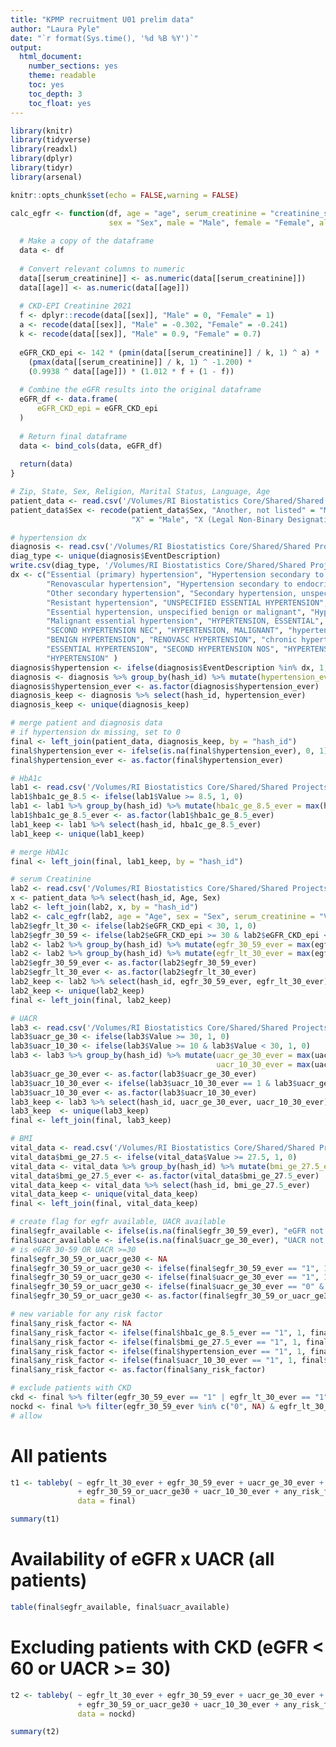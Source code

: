 ```yaml
---
title: "KPMP recruitment U01 prelim data"
author: "Laura Pyle"
date: "`r format(Sys.time(), '%d %B %Y')`"
output:
  html_document:
    number_sections: yes
    theme: readable
    toc: yes
    toc_depth: 3
    toc_float: yes
---
```


```r
library(knitr)
library(tidyverse)
library(readxl)
library(dplyr)
library(tidyr)
library(arsenal)

knitr::opts_chunk$set(echo = FALSE,warning = FALSE)
```

```r
calc_egfr <- function(df, age = "age", serum_creatinine = "creatinine_s", 
                      sex = "Sex", male = "Male", female = "Female", alpha = 0.5) {
  
  # Make a copy of the dataframe
  data <- df
  
  # Convert relevant columns to numeric
  data[[serum_creatinine]] <- as.numeric(data[[serum_creatinine]])
  data[[age]] <- as.numeric(data[[age]])
  
  # CKD-EPI Creatinine 2021
  f <- dplyr::recode(data[[sex]], "Male" = 0, "Female" = 1)
  a <- recode(data[[sex]], "Male" = -0.302, "Female" = -0.241)
  k <- recode(data[[sex]], "Male" = 0.9, "Female" = 0.7)
  
  eGFR_CKD_epi <- 142 * (pmin(data[[serum_creatinine]] / k, 1) ^ a) *
    (pmax(data[[serum_creatinine]] / k, 1) ^ -1.200) *
    (0.9938 ^ data[[age]]) * (1.012 * f + (1 - f))
  
  # Combine the eGFR results into the original dataframe
  eGFR_df <- data.frame(
      eGFR_CKD_epi = eGFR_CKD_epi
  )
  
  # Return final dataframe
  data <- bind_cols(data, eGFR_df)
  
  return(data)
}
```

```r
# Zip, State, Sex, Religion, Marital Status, Language, Age
patient_data <- read.csv('/Volumes/RI Biostatistics Core/Shared/Shared Projects/Laura/Peds Endo/Petter Bjornstad/Grants/KPMP recruitment site/Prelim data/patient_data.csv')
patient_data$Sex <- recode(patient_data$Sex, "Another, not listed" = "Male", "Nonbinary" = "Female", "Unknown" = "Male",
                           "X" = "Male", "X (Legal Non-Binary Designation)" = "Female")

# hypertension dx
diagnosis <- read.csv('/Volumes/RI Biostatistics Core/Shared/Shared Projects/Laura/Peds Endo/Petter Bjornstad/Grants/KPMP recruitment site/Prelim data/diagnosis_data.csv')
diag_type <- unique(diagnosis$EventDescription)
write.csv(diag_type, '/Volumes/RI Biostatistics Core/Shared/Shared Projects/Laura/Peds Endo/Petter Bjornstad/Grants/KPMP recruitment site/Prelim data/diagnoses.csv', row.names = F)
dx <- c("Essential (primary) hypertension", "Hypertension secondary to other renal disorders",
        "Renovascular hypertension", "Hypertension secondary to endocrine disorders",
        "Other secondary hypertension", "Secondary hypertension, unspecified",
        "Resistant hypertension", "UNSPECIFIED ESSENTIAL HYPERTENSION", "Benign essential hypertension",
        "Essential hypertension, unspecified benign or malignant", "Hypertension NOS",
        "Malignant essential hypertension", "HYPERTENSION, ESSENTIAL",
        "SECOND HYPERTENSION NEC", "HYPERTENSION, MALIGNANT", "hypertension", 
        "BENIGN HYPERTENSION", "RENOVASC HYPERTENSION", "chronic hypertension",
        "ESSENTIAL HYPERTENSION", "SECOND HYPERTENSION NOS", "HYPERTENSION NOS",
        "HYPERTENSION" )
diagnosis$hypertension <- ifelse(diagnosis$EventDescription %in% dx, 1, 0)
diagnosis <- diagnosis %>% group_by(hash_id) %>% mutate(hypertension_ever = max(hypertension)) 
diagnosis$hypertension_ever <- as.factor(diagnosis$hypertension_ever)
diagnosis_keep <- diagnosis %>% select(hash_id, hypertension_ever)
diagnosis_keep <- unique(diagnosis_keep)

# merge patient and diagnosis data
# if hypertension dx missing, set to 0
final <- left_join(patient_data, diagnosis_keep, by = "hash_id")
final$hypertension_ever <- ifelse(is.na(final$hypertension_ever), 0, 1)
final$hypertension_ever <- as.factor(final$hypertension_ever)

# HbA1c
lab1 <- read.csv('/Volumes/RI Biostatistics Core/Shared/Shared Projects/Laura/Peds Endo/Petter Bjornstad/Grants/KPMP recruitment site/Prelim data/lab1_data.csv')
lab1$hba1c_ge_8.5 <- ifelse(lab1$Value >= 8.5, 1, 0)
lab1 <- lab1 %>% group_by(hash_id) %>% mutate(hba1c_ge_8.5_ever = max(hba1c_ge_8.5)) 
lab1$hba1c_ge_8.5_ever <- as.factor(lab1$hba1c_ge_8.5_ever)
lab1_keep <- lab1 %>% select(hash_id, hba1c_ge_8.5_ever)
lab1_keep <- unique(lab1_keep)

# merge HbA1c 
final <- left_join(final, lab1_keep, by = "hash_id")

# serum Creatinine
lab2 <- read.csv('/Volumes/RI Biostatistics Core/Shared/Shared Projects/Laura/Peds Endo/Petter Bjornstad/Grants/KPMP recruitment site/Prelim data/lab2_data.csv')
x <- patient_data %>% select(hash_id, Age, Sex)
lab2 <- left_join(lab2, x, by = "hash_id")
lab2 <- calc_egfr(lab2, age = "Age", sex = "Sex", serum_creatinine = "Value")
lab2$egfr_lt_30 <- ifelse(lab2$eGFR_CKD_epi < 30, 1, 0)
lab2$egfr_30_59 <- ifelse(lab2$eGFR_CKD_epi >= 30 & lab2$eGFR_CKD_epi <= 59, 1, 0)
lab2 <- lab2 %>% group_by(hash_id) %>% mutate(egfr_30_59_ever = max(egfr_30_59))
lab2 <- lab2 %>% group_by(hash_id) %>% mutate(egfr_lt_30_ever = max(egfr_lt_30))  
lab2$egfr_30_59_ever <- as.factor(lab2$egfr_30_59_ever)
lab2$egfr_lt_30_ever <- as.factor(lab2$egfr_lt_30_ever)
lab2_keep <- lab2 %>% select(hash_id, egfr_30_59_ever, egfr_lt_30_ever)
lab2_keep <- unique(lab2_keep)
final <- left_join(final, lab2_keep)

# UACR
lab3 <- read.csv('/Volumes/RI Biostatistics Core/Shared/Shared Projects/Laura/Peds Endo/Petter Bjornstad/Grants/KPMP recruitment site/Prelim data/lab3_data.csv')
lab3$uacr_ge_30 <- ifelse(lab3$Value >= 30, 1, 0)
lab3$uacr_10_30 <- ifelse(lab3$Value >= 10 & lab3$Value < 30, 1, 0)
lab3 <- lab3 %>% group_by(hash_id) %>% mutate(uacr_ge_30_ever = max(uacr_ge_30),
                                              uacr_10_30_ever = max(uacr_10_30)) 
lab3$uacr_ge_30_ever <- as.factor(lab3$uacr_ge_30_ever)
lab3$uacr_10_30_ever <- ifelse(lab3$uacr_10_30_ever == 1 & lab3$uacr_ge_30_ever == 1, 0, lab3$uacr_10_30_ever)
lab3$uacr_10_30_ever <- as.factor(lab3$uacr_10_30_ever)
lab3_keep <- lab3 %>% select(hash_id, uacr_ge_30_ever, uacr_10_30_ever)
lab3_keep  <- unique(lab3_keep)
final <- left_join(final, lab3_keep)

# BMI
vital_data <- read.csv('/Volumes/RI Biostatistics Core/Shared/Shared Projects/Laura/Peds Endo/Petter Bjornstad/Grants/KPMP recruitment site/Prelim data/vital_data.csv')
vital_data$bmi_ge_27.5 <- ifelse(vital_data$Value >= 27.5, 1, 0)
vital_data <- vital_data %>% group_by(hash_id) %>% mutate(bmi_ge_27.5_ever = max(bmi_ge_27.5))
vital_data$bmi_ge_27.5_ever <- as.factor(vital_data$bmi_ge_27.5_ever)
vital_data_keep <- vital_data %>% select(hash_id, bmi_ge_27.5_ever)
vital_data_keep <- unique(vital_data_keep)
final <- left_join(final, vital_data_keep)

# create flag for egfr available, UACR available
final$egfr_available <- ifelse(is.na(final$egfr_30_59_ever), "eGFR not available", "eGFR available")
final$uacr_available <- ifelse(is.na(final$uacr_ge_30_ever), "UACR not available", "UACR available")
# is eGFR 30-59 OR UACR >=30
final$egfr_30_59_or_uacr_ge30 <- NA
final$egfr_30_59_or_uacr_ge30 <- ifelse(final$egfr_30_59_ever == "1", 1, final$egfr_30_59_or_uacr_ge30)
final$egfr_30_59_or_uacr_ge30 <- ifelse(final$uacr_ge_30_ever == "1", 1, final$egfr_30_59_or_uacr_ge30)
final$egfr_30_59_or_uacr_ge30 <- ifelse(final$uacr_ge_30_ever == "0" & final$egfr_30_59_ever == 0, 0, final$egfr_30_59_or_uacr_ge30)
final$egfr_30_59_or_uacr_ge30 <- as.factor(final$egfr_30_59_or_uacr_ge30)

# new variable for any risk factor
final$any_risk_factor <- NA
final$any_risk_factor <- ifelse(final$hba1c_ge_8.5_ever == "1", 1, final$any_risk_factor)
final$any_risk_factor <- ifelse(final$bmi_ge_27.5_ever == "1", 1, final$any_risk_factor)
final$any_risk_factor <- ifelse(final$hypertension_ever == "1", 1, final$any_risk_factor)
final$any_risk_factor <- ifelse(final$uacr_10_30_ever == "1", 1, final$any_risk_factor)
final$any_risk_factor <- as.factor(final$any_risk_factor)

# exclude patients with CKD
ckd <- final %>% filter(egfr_30_59_ever == "1" | egfr_lt_30_ever == "1" | uacr_ge_30_ever == "1")
nockd <- final %>% filter(egfr_30_59_ever %in% c("0", NA) & egfr_lt_30_ever %in% c("0", NA) & uacr_ge_30_ever %in% c("0", NA))
# allow 
```

# All patients

```r
t1 <- tableby( ~ egfr_lt_30_ever + egfr_30_59_ever + uacr_ge_30_ever + bmi_ge_27.5_ever + hba1c_ge_8.5_ever + hypertension_ever
               + egfr_30_59_or_uacr_ge30 + uacr_10_30_ever + any_risk_factor,
               data = final)
```

```r
summary(t1)
```

# Availability of eGFR x UACR (all patients)

```r
table(final$egfr_available, final$uacr_available)
```

# Excluding patients with CKD (eGFR < 60 or UACR >= 30)

```r
t2 <- tableby( ~ egfr_lt_30_ever + egfr_30_59_ever + uacr_ge_30_ever + bmi_ge_27.5_ever + hba1c_ge_8.5_ever + hypertension_ever
               + egfr_30_59_or_uacr_ge30 + uacr_10_30_ever + any_risk_factor,
               data = nockd)
```

```r
summary(t2)
```